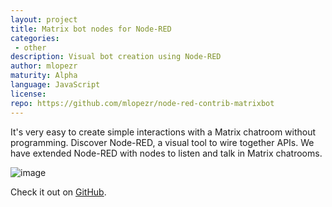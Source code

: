 ```yaml
---
layout: project
title: Matrix bot nodes for Node-RED
categories: 
 - other
description: Visual bot creation using Node-RED
author: mlopezr
maturity: Alpha
language: JavaScript
license: 
repo: https://github.com/mlopezr/node-red-contrib-matrixbot
---
```


It's very easy to create simple interactions with a Matrix chatroom without programming. Discover Node-RED, a visual tool to wire together APIs. We have extended Node-RED with nodes to listen and talk in Matrix chatrooms.

![image](https://github.com/mlopezr/node-red-contrib-matrixbot/raw/master/docs/nodered-twitter.png)

Check it out on [GitHub](https://github.com/mlopezr/node-red-contrib-matrixbot).


